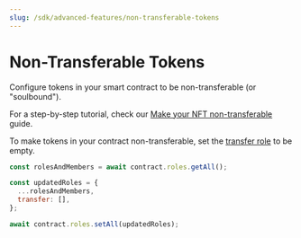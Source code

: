 ```yaml
---
slug: /sdk/advanced-features/non-transferable-tokens
---
```



# Non-Transferable Tokens

Configure tokens in your smart contract to be non-transferable (or "soulbound").

For a step-by-step tutorial, check our [Make your NFT non-transferable](https://blog.thirdweb.com/guides/make-your-nft-non-transferable) guide.

To make tokens in your contract non-transferable, set the [transfer role](/sdk/advanced-features/permission-controls) to be empty.

```javascript
const rolesAndMembers = await contract.roles.getAll();

const updatedRoles = {
  ...rolesAndMembers,
  transfer: [],
};

await contract.roles.setAll(updatedRoles);
```
